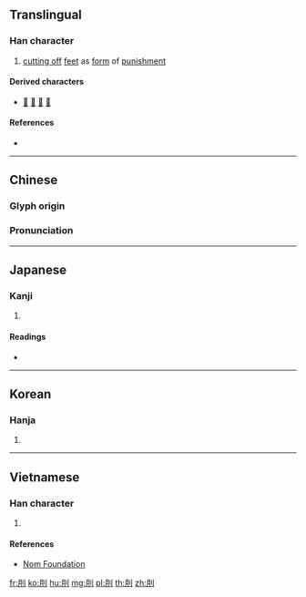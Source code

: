 ==Translingual==

===Han character===
{{Han char|rn=18|rad=刀|as=04|sn=6|four=72200|canj=BLN|ids=⿰月刂}}

# [[cutting off]] [[feet]] as [[form]] of [[punishment]]

====Derived characters====
* [[𠈛]] [[前]] [[𦮯]] [[𪠰]]

====References====
* {{Han ref|kx=0137.250|dkj=01900|dj=0309.120|hdz=10327.070|uh=5216|ud=21014|bh=A647|bd=42567}}

----

==Chinese==
{{zh-forms}}

===Glyph origin===
{{Han etym}}

===Pronunciation===
{{zh-pron
|m=yuè
|c=jyut6
|mn=goa̍t
|mc=y
|oc=y
|ma=
|cat=v
}}

----

==Japanese==

===Kanji===
{{ja-kanji|grade=9|rs=刀04}}

# {{defn|lang=ja|sort=刀04}}

====Readings====
* {{ja-readings|on=[[げつ]] (getsu), [[ぐち]] (guchi), [[ごつ]] (gotsu), [[ごち]] (gochi), [[かつ]] (katsu)|kun=[[きる]] (kiru), [[あやふい]] (ayafui)}}

----

==Korean==

===Hanja===
{{ko-hanja|hangeul=월|rv=wol|mr=wŏl}}

# {{defn|lang=ko|sort=刀04}}

----

==Vietnamese==

===Han character===
{{vi-readings|rs=刀04| hanviet = nguyệt}}

# {{defn|lang=vi|sort=刀04}}

====References====
*[http://nomfoundation.org/common/nom_details.php?codepoint=5216 Nom Foundation]

[[fr:刖]]
[[ko:刖]]
[[hu:刖]]
[[mg:刖]]
[[pl:刖]]
[[th:刖]]
[[zh:刖]]